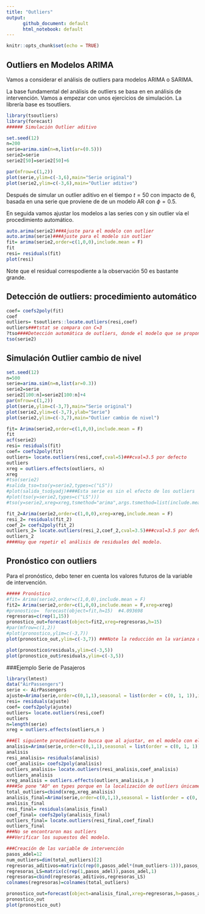 ```yaml
---
title: "Outliers"
output: 
      github_document: default
      html_notebook: default
---
```


```r
knitr::opts_chunk$set(echo = TRUE)
```

## Outliers en Modelos ARIMA
Vamos a considerar el análisis de outliers para modelos ARIMA o SARIMA.

La base fundamental del análisis de outliers se basa en en análisis de intervención. Vamos a empezar con unos ejercicios de simulación. La librería base es tsoutliers.

```r
library(tsoutliers)
library(forecast)
###### Simulación Outlier aditivo

set.seed(12)
n=200
serie=arima.sim(n=n,list(ar=(0.5)))
serie2=serie
serie2[50]=serie2[50]+6

par(mfrow=c(1,2))
plot(serie,ylim=c(-3,6),main="Serie original")
plot(serie2,ylim=c(-3,6),main="Outlier aditivo")
```

Después de simular un outlier aditivo en el tiempo $t=50$ con impacto de 6, basada en una serie que proviene de de un modelo AR con $\phi=0.5$.

En seguida vamos ajustar los modelos a las series con y sin outlier vía el procedimiento automático.
```r
auto.arima(serie2)###Ajuste para el modelo con outlier
auto.arima(serie)###Ajuste para el modelo sin outlier
fit= arima(serie2,order=c(1,0,0),include.mean = F)
fit
resi= residuals(fit)
plot(resi)
```
Note que el residual correspodiente a la observación 50 es bastante grande.

## Detección de outliers: procedimiento automático

```r
coef= coefs2poly(fit)
coef
outliers= tsoutliers::locate.outliers(resi,coef)
outliers###tstat se compara con C=3
?tso####Detección automática de outliers, donde el modelo que se propone es via auto.arima
tso(serie2)
```
## Simulación Outlier cambio de nivel
```r
set.seed(12)
n=500
serie=arima.sim(n=n,list(ar=0.3))
serie2=serie
serie2[100:n]=serie2[100:n]+4
par(mfrow=c(1,2))
plot(serie,ylim=c(-3,7),main="Serie original")
plot(serie2,ylim=c(-3,7),ylab="Serie")
plot(serie2,ylim=c(-3,7),main="Outlier cambio de nivel")
```

```r
fit= Arima(serie2,order=c(1,0,0),include.mean = F)
fit
acf(serie2)
resi= residuals(fit)
coef= coefs2poly(fit)
outliers= locate.outliers(resi,coef,cval=5)###cval=3.5 por defecto
outliers
xreg = outliers.effects(outliers, n)
xreg
#tso(serie2)
#salida_tso=tso(y=serie2,types=c("LS"))
#plot(salida_tso$yadj)####Esta serie es sin el efecto de los outliers
#plot(tso(y=serie2,types=c("LS")))
#tso(y=serie2,xreg=xreg,tsmethod="arima",args.tsmethod=list(include.mean=FALSE,order=c(1,0,0)))#####Yo especifico el modelo

fit_2=Arima(serie2,order=c(1,0,0),xreg=xreg,include.mean = F)
resi_2= residuals(fit_2)
coef_2= coefs2poly(fit_2)
outliers_2= locate.outliers(resi_2,coef_2,cval=3.5)###cval=3.5 por defecto
outliers_2
####Hay que repetir el análisis de residuales del modelo.
```
## Pronóstico con outliers
Para el pronóstico, debo tener en cuenta los valores futuros de la variable de intervención.

```r
##### Pronóstico 
#fit= Arima(serie2,order=c(1,0,0),include.mean = F)
fit2= Arima(serie2,order=c(1,0,0),include.mean = F,xreg=xreg)
#pronostico=  forecast(object=fit,h=15)  #4.093698                      
regresoras=c(rep(1,15))
pronostico_out=forecast(object=fit2,xreg=regresoras,h=15) 
#par(mfrow=c(1,2))
#plot(pronostico,ylim=c(-3,7))
plot(pronostico_out,ylim=c(-3,7)) ###Note la reducción en la varianza de las predicciones 

plot(pronostico$residuals,ylim=c(-3,5))
plot(pronostico_out$residuals,ylim=c(-3,5))  

```


###Ejemplo Serie de Pasajeros

```r
library(lmtest)
data("AirPassengers")
serie <- AirPassengers
ajuste=Arima(serie,order=c(0,1,1),seasonal = list(order = c(0, 1, 1)),include.mean=F,lambda =0 )
resi= residuals(ajuste)
coef= coefs2poly(ajuste)
outliers= locate.outliers(resi,coef)
outliers
n=length(serie)
xreg = outliers.effects(outliers,n )

###El siguiente procedimiento busca que al ajustar, en el modelo con el efecto de los outliers, se busquen si hay mas outliers.
analisis=Arima(serie,order=c(0,1,1),seasonal = list(order = c(0, 1, 1)),include.mean=F,lambda =0 ,xreg=xreg)
analisis
resi_analisis= residuals(analisis)
coef_analisis= coefs2poly(analisis)
outliers_analisis= locate.outliers(resi_analisis,coef_analisis)
outliers_analisis
xreg_analisis = outliers.effects(outliers_analisis,n )
####Se pone "AO" en types porque en la localización de outliers únicamente encontró aditivos. Se incluye los efectos de los outliers, así que ahora encontró un outlier cambio de nivel en el tiempo 54.  
total_outliers=cbind(xreg,xreg_analisis)
analisis_final=Arima(serie,order=c(0,1,1),seasonal = list(order = c(0, 1, 1)),include.mean=F,lambda =0 ,xreg=total_outliers)
analisis_final
resi_final= residuals(analisis_final)
coef_final= coefs2poly(analisis_final)
outliers_final= locate.outliers(resi_final,coef_final)
outliers_final
###No se encontraron mas outliers
###Verificar los supuestos del modelo.

```

```r
###Creación de las variable de intervención
pasos_adel=12
num_outliers=dim(total_outliers)[2]
regresoras_aditivos=matrix(c(rep(0,pasos_adel*(num_outliers-1))),pasos_adel,num_outliers-1)
regresoras_LS=matrix(c(rep(1,pasos_adel)),pasos_adel,1)
regresoras=cbind(regresoras_aditivos,regresoras_LS)
colnames(regresoras)=colnames(total_outliers)

pronostico_out=forecast(object=analisis_final,xreg=regresoras,h=pasos_adel) 
pronostico_out
plot(pronostico_out)
```

